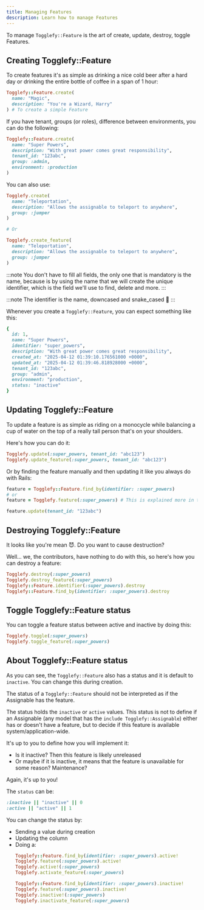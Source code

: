 ```yaml
---
title: Managing Features
description: Learn how to manage Features
---
```


To manage `Togglefy::Feature` is the art of create, update, destroy, toggle Features.

## Creating Togglefy::Feature

To create features it's as simple as drinking a nice cold beer after a hard day or drinking the entire bottle of coffee in a span of 1 hour:

```ruby
Togglefy::Feature.create(
  name: "Magic",
  description: "You're a Wizard, Harry"
) # To create a simple Feature
```

If you have tenant, groups (or roles), difference between environments, you can do the following:

```ruby
Togglefy::Feature.create(
  name: "Super Powers",
  description: "With great power comes great responsibility", 
  tenant_id: "123abc",
  group: :admin,
  environment: :production
)
```

You can also use:

```ruby
Togglefy.create(
  name: "Teleportation",
  description: "Allows the assignable to teleport to anywhere",
  group: :jumper
)

# Or

Togglefy.create_feature(
  name: "Teleportation",
  description: "Allows the assignable to teleport to anywhere",
  group: :jumper
)
```

:::note
You don't have to fill all fields, the only one that is mandatory is the name, because is by using the name that we will create the unique identifier, which is the field we'll use to find, delete and more.
:::

:::note
The identifier is the name, downcased and snake_cased 🐍
:::

Whenever you create a `Togglefy::Feature`, you can expect something like this:

```ruby
{
  id: 1,
  name: "Super Powers",
  identifier: "super_powers",
  description: "With great power comes great responsibility",
  created_at: "2025-04-12 01:39:10.176561000 +0000",
  updated_at: "2025-04-12 01:39:46.818928000 +0000",
  tenant_id: "123abc",
  group: "admin",
  environment: "production",
  status: "inactive"
}
```

## Updating Togglefy::Feature

To update a feature is as simple as riding on a monocycle while balancing a cup of water on the top of a really tall person that's on your shoulders.

Here's how you can do it:

```ruby
Togglefy.update(:super_powers, tenant_id: "abc123")
Togglefy.update_feature(:super_powers, tenant_id: "abc123")
```

Or by finding the feature manually and then updating it like you always do with Rails:

```ruby
feature = Togglefy::Feature.find_by(identifier: :super_powers)
# or
feature = Togglefy.feature(:super_powers) # This is explained more in the "Finding a specific feature" section of this README

feature.update(tenant_id: "123abc")
```

## Destroying Togglefy::Feature

It looks like you're mean 😈. Do you want to cause destruction?

Well... we, the contributors, have nothing to do with this, so here's how you can destroy a feature:

```ruby
Togglefy.destroy(:super_powers)
Togglefy.destroy_feature(:super_powers)
Togglefy::Feature.identifier(:super_powers).destroy
Togglefy::Feature.find_by(identifier: :super_powers).destroy
```

## Toggle Togglefy::Feature status

You can toggle a feature status between active and inactive by doing this:

```ruby
Togglefy.toggle(:super_powers)
Togglefy.toggle_feature(:super_powers)
```

## About Togglefy::Feature status

As you can see, the `Togglefy::Feature` also has a status and it is default to `inactive`. You can change this during creation.

The status of a `Togglefy::Feature` should not be interpreted as if the Assignable has the feature.

The status holds the `inactive` or `active` values. This status is not to define if an Assignable (any model that has the `include Togglefy::Assignable`) either has or doesn't have a feature, but to decide if this feature is available system/application-wide.

It's up to you to define how you will implement it:
* Is it inactive? Then this feature is likely unreleased
* Or maybe if it is inactive, it means that the feature is unavailable for some reason? Maintenance? 

Again, it's up to you!

The `status` can be:

```ruby
:inactive || "inactive" || 0
:active || "active" || 1
```

You can change the status by:
* Sending a value during creation
* Updating the column
* Doing a:
  ```ruby
  Togglefy::Feature.find_by(identifier: :super_powers).active!
  Togglefy.feature(:super_powers).active!
  Togglefy.active!(:super_powers)
  Togglefy.activate_feature(:super_powers)

  Togglefy::Feature.find_by(identifier: :super_powers).inactive!
  Togglefy.feature(:super_powers).inactive!
  Togglefy.inactive!(:super_powers)
  Togglefy.inactivate_feature(:super_powers)
  ```
